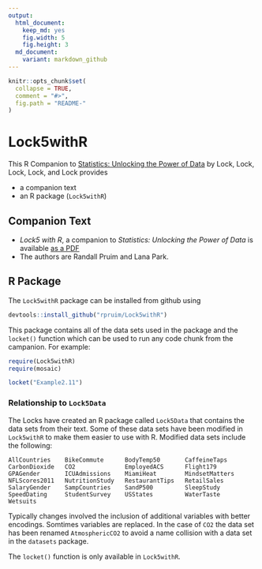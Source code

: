```yaml
---
output:
  html_document:
    keep_md: yes
    fig.width: 5
    fig.height: 3
  md_document:
    variant: markdown_github
---
```


<!-- README.md is generated from README.Rmd. Please edit that file -->

```r
knitr::opts_chunk$set(
  collapse = TRUE,
  comment = "#>",
  fig.path = "README-"
)
```

Lock5withR
==========

This R Companion to 
[Statistics: Unlocking the Power of Data](http://lock5stat.com/)
by Lock, Lock, Lock, Lock, and Lock provides

 * a companion text 
 * an R package (`Lock5withR`)

## Companion Text

 * *Lock5 with R*, a companion to *Statistics: Unlocking the Power of Data* 
 is available 
 [as a PDF](https://github.com/rpruim/Lock5withR/blob/master/Book/Lock5withR.pdf) 
 * The authors are Randall Pruim and Lana Park.  
 
## R Package

The `Lock5withR` package can be installed from github using

```r
devtools::install_github("rpruim/Lock5withR")
```

This package contains all of the data sets used in the package and the `locket()` function which 
can be used to run any code chunk from the campanion.  For example:

```r
require(Lock5withR)
require(mosaic)
```
```r
locket("Example2.11")
```

### Relationship to `Lock5Data`

The Locks have created an R package called `Lock5Data` that contains the data sets from their text.
Some of these data sets have been modified in `Lock5withR` to make them easier to use with R.  Modified data sets include the following:

```
AllCountries    BikeCommute      BodyTemp50       CaffeineTaps 
CarbonDioxide   CO2              EmployedACS      Flight179 
GPAGender       ICUAdmissions    MiamiHeat        MindsetMatters 
NFLScores2011   NutritionStudy   RestaurantTips   RetailSales 
SalaryGender    SampCountries    SandP500         SleepStudy 
SpeedDating     StudentSurvey    USStates         WaterTaste 
Wetsuits
```
Typically changes involved the inclusion of additional variables with better encodings.  Somtimes 
variables are replaced.  In the case of `CO2` the data set has been renamed `AtmosphericCO2` to 
avoid a name collision with a data set in the `datasets` package.

The `locket()` function is only available in `Lock5withR`.